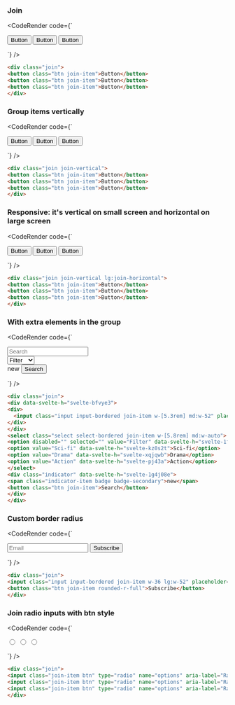 
### Join

<CodeRender code={`
<div class="join">
<button class="btn join-item">Button</button>
<button class="btn join-item">Button</button>
<button class="btn join-item">Button</button>
</div>

`} />

```html
<div class="join">
<button class="btn join-item">Button</button>
<button class="btn join-item">Button</button>
<button class="btn join-item">Button</button>
</div>

```
### Group items vertically

<CodeRender code={`
<div class="join join-vertical">
<button class="btn join-item">Button</button>
<button class="btn join-item">Button</button>
<button class="btn join-item">Button</button>
</div>

`} />

```html
<div class="join join-vertical">
<button class="btn join-item">Button</button>
<button class="btn join-item">Button</button>
<button class="btn join-item">Button</button>
</div>

```
### Responsive: it's vertical on small screen and horizontal on large screen

<CodeRender code={`
<div class="join join-vertical lg:join-horizontal">
<button class="btn join-item">Button</button>
<button class="btn join-item">Button</button>
<button class="btn join-item">Button</button>
</div>

`} />

```html
<div class="join join-vertical lg:join-horizontal">
<button class="btn join-item">Button</button>
<button class="btn join-item">Button</button>
<button class="btn join-item">Button</button>
</div>

```
### With extra elements in the group

<CodeRender code={`
<div class="join">
<div data-svelte-h="svelte-bfvye3">
<div>
  <input class="input input-bordered join-item w-[5.3rem] md:w-52" placeholder="Search" />
</div>
</div>
<select class="select select-bordered join-item w-[5.8rem] md:w-auto">
<option disabled="" selected="" value="Filter" data-svelte-h="svelte-1fcdbg5">Filter</option>
<option value="Sci-fi" data-svelte-h="svelte-kz0s2t">Sci-fi</option>
<option value="Drama" data-svelte-h="svelte-xqjqwb">Drama</option>
<option value="Action" data-svelte-h="svelte-pj43a">Action</option>
</select>
<div class="indicator" data-svelte-h="svelte-1g4j08e">
<span class="indicator-item badge badge-secondary">new</span>
<button class="btn join-item">Search</button>
</div>
</div>

`} />

```html
<div class="join">
<div data-svelte-h="svelte-bfvye3">
<div>
  <input class="input input-bordered join-item w-[5.3rem] md:w-52" placeholder="Search" />
</div>
</div>
<select class="select select-bordered join-item w-[5.8rem] md:w-auto">
<option disabled="" selected="" value="Filter" data-svelte-h="svelte-1fcdbg5">Filter</option>
<option value="Sci-fi" data-svelte-h="svelte-kz0s2t">Sci-fi</option>
<option value="Drama" data-svelte-h="svelte-xqjqwb">Drama</option>
<option value="Action" data-svelte-h="svelte-pj43a">Action</option>
</select>
<div class="indicator" data-svelte-h="svelte-1g4j08e">
<span class="indicator-item badge badge-secondary">new</span>
<button class="btn join-item">Search</button>
</div>
</div>

```
### Custom border radius

<CodeRender code={`
<div class="join">
<input class="input input-bordered join-item w-36 lg:w-52" placeholder="Email" />
<button class="btn join-item rounded-r-full">Subscribe</button>
</div>

`} />

```html
<div class="join">
<input class="input input-bordered join-item w-36 lg:w-52" placeholder="Email" />
<button class="btn join-item rounded-r-full">Subscribe</button>
</div>

```
### Join radio inputs with btn style

<CodeRender code={`
<div class="join">
<input class="join-item btn" type="radio" name="options" aria-label="Radio 1" />
<input class="join-item btn" type="radio" name="options" aria-label="Radio 2" />
<input class="join-item btn" type="radio" name="options" aria-label="Radio 3" />
</div>

`} />

```html
<div class="join">
<input class="join-item btn" type="radio" name="options" aria-label="Radio 1" />
<input class="join-item btn" type="radio" name="options" aria-label="Radio 2" />
<input class="join-item btn" type="radio" name="options" aria-label="Radio 3" />
</div>

```